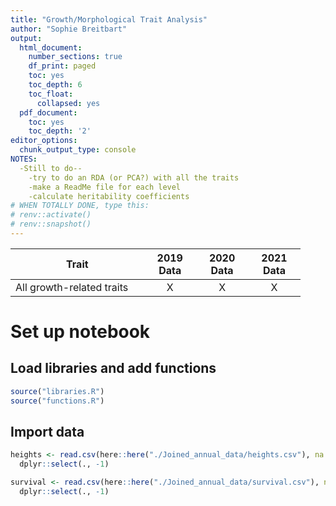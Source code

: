 ```yaml
---
title: "Growth/Morphological Trait Analysis"
author: "Sophie Breitbart"
output:
  html_document:
    number_sections: true
    df_print: paged
    toc: yes
    toc_depth: 6
    toc_float:
      collapsed: yes
  pdf_document:
    toc: yes
    toc_depth: '2'
editor_options: 
  chunk_output_type: console
NOTES:
  -Still to do--
    -try to do an RDA (or PCA?) with all the traits
    -make a ReadMe file for each level
    -calculate heritability coefficients
# WHEN TOTALLY DONE, type this:
# renv::activate()
# renv::snapshot()
---
```


+-----------------------------+-----------+-----------+-----------+
| Trait                       | 2019 Data | 2020 Data | 2021 Data |
+=============================+:=========:+:=========:+:=========:+
| All growth-related traits   | X         | X         | X         |
+-----------------------------+-----------+-----------+-----------+


# Set up notebook
## Load libraries and add functions
```r
source("libraries.R")
source("functions.R")
```

## Import data
```r
heights <- read.csv(here::here("./Joined_annual_data/heights.csv"), na.strings=c("NO PLANT", "none"), blank.lines.skip=TRUE, header=TRUE, sep=",") %>%
  dplyr::select(., -1)

survival <- read.csv(here::here("./Joined_annual_data/survival.csv"), na.strings=c("NO PLANT", "none"), blank.lines.skip=TRUE, header=TRUE, sep=",") %>%
  dplyr::select(., -1)
```


